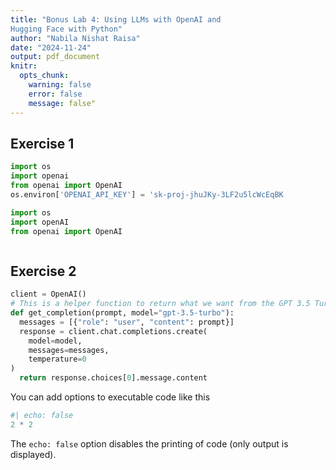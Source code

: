 ---
title: "Bonus Lab 4: Using LLMs with OpenAI and
Hugging Face with Python"
author: "Nabila Nishat Raisa"
date: "2024-11-24"
output: pdf_document
knitr:
  opts_chunk:
    warning: false
    error: false
    message: false"
---

## Exercise 1

```{python}
import os
import openai
from openai import OpenAI
os.environ['OPENAI_API_KEY'] = 'sk-proj-jhuJKy-3LF2u5lcWcEqBK
```

```{python}
import os
import openAI
from openai import OpenAI

```

```{MtqjqNwZwlvBBQwlV62PgnWOZlHyCzAC2KoCU57GoX2W_VGN0k6xNT3BlbkFJHaLe7Wnc4HYbLXGamrguDnk0b0d2GjTUG6UmRpbBDWQKwI0i8diLua69qftlM_Ts0K8qq7tVgA'}

```

## Exercise 2

```{python}
client = OpenAI()
# This is a helper function to return what we want from the GPT 3.5 Turbo llm
def get_completion(prompt, model="gpt-3.5-turbo"):
  messages = [{"role": "user", "content": prompt}]
  response = client.chat.completions.create(
    model=model,
    messages=messages,
    temperature=0
)
  return response.choices[0].message.content

```

You can add options to executable code like this

```{r}
#| echo: false
2 * 2
```

The `echo: false` option disables the printing of code (only output is displayed).
